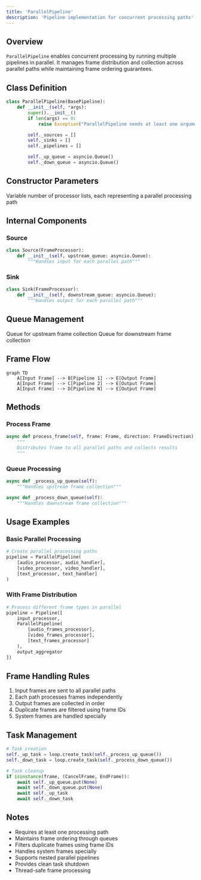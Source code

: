 ```yaml
---
title: 'ParallelPipeline'
description: 'Pipeline implementation for concurrent processing paths'
---
```


## Overview

`ParallelPipeline` enables concurrent processing by running multiple pipelines in parallel. It manages frame distribution and collection across parallel paths while maintaining frame ordering guarantees.

## Class Definition

```python
class ParallelPipeline(BasePipeline):
    def __init__(self, *args):
        super().__init__()
        if len(args) == 0:
            raise Exception("ParallelPipeline needs at least one argument")

        self._sources = []
        self._sinks = []
        self._pipelines = []

        self._up_queue = asyncio.Queue()
        self._down_queue = asyncio.Queue()
```

## Constructor Parameters

<ParamField path="*args" type="List[List[FrameProcessor]]" required>
  Variable number of processor lists, each representing a parallel processing
  path
</ParamField>

## Internal Components

### Source

```python
class Source(FrameProcessor):
    def __init__(self, upstream_queue: asyncio.Queue):
        """Handles input for each parallel path"""
```

### Sink

```python
class Sink(FrameProcessor):
    def __init__(self, downstream_queue: asyncio.Queue):
        """Handles output for each parallel path"""
```

## Queue Management

<ParamField path="_up_queue" type="asyncio.Queue">
  Queue for upstream frame collection
</ParamField>

<ParamField path="_down_queue" type="asyncio.Queue">
  Queue for downstream frame collection
</ParamField>

## Frame Flow

```mermaid
graph TD
    A[Input Frame] --> B[Pipeline 1] --> E[Output Frame]
    A[Input Frame] --> C[Pipeline 2] --> E[Output Frame]
    A[Input Frame] --> D[Pipeline N] --> E[Output Frame]
```

## Methods

### Process Frame

```python
async def process_frame(self, frame: Frame, direction: FrameDirection):
    """
    Distributes frame to all parallel paths and collects results
    """
```

### Queue Processing

```python
async def _process_up_queue(self):
    """Handles upstream frame collection"""

async def _process_down_queue(self):
    """Handles downstream frame collection"""
```

## Usage Examples

### Basic Parallel Processing

```python
# Create parallel processing paths
pipeline = ParallelPipeline(
    [audio_processor, audio_handler],
    [video_processor, video_handler],
    [text_processor, text_handler]
)
```

### With Frame Distribution

```python
# Process different frame types in parallel
pipeline = Pipeline([
    input_processor,
    ParallelPipeline(
        [audio_frames_processor],
        [video_frames_processor],
        [text_frames_processor]
    ),
    output_aggregator
])
```

## Frame Handling Rules

1. Input frames are sent to all parallel paths
2. Each path processes frames independently
3. Output frames are collected in order
4. Duplicate frames are filtered using frame IDs
5. System frames are handled specially

## Task Management

```python
# Task creation
self._up_task = loop.create_task(self._process_up_queue())
self._down_task = loop.create_task(self._process_down_queue())

# Task cleanup
if isinstance(frame, (CancelFrame, EndFrame)):
    await self._up_queue.put(None)
    await self._down_queue.put(None)
    await self._up_task
    await self._down_task
```

## Notes

- Requires at least one processing path
- Maintains frame ordering through queues
- Filters duplicate frames using frame IDs
- Handles system frames specially
- Supports nested parallel pipelines
- Provides clean task shutdown
- Thread-safe frame processing

